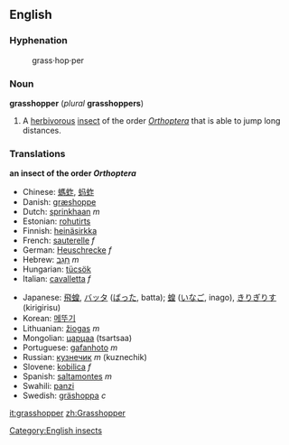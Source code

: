 ==English==
===Hyphenation===
:grass&middot;hop&middot;per

{{wikipedia}}
===Noun===
'''grasshopper''' (''plural'' '''grasshoppers''')
# A [[herbivorous]] [[insect]] of the order ''[[Orthoptera]]'' that is able to jump long distances.

===Translations===
'''an insect of the order ''Orthoptera'''''
{{top}}
*Chinese: [[螞蚱]], [[蚂蚱]]
*Danish: [[græshoppe]]
*Dutch: [[sprinkhaan]] ''m''
*Estonian: [[rohutirts]]
*Finnish: [[heinäsirkka]]
*French: [[sauterelle]] ''f''
*German: [[Heuschrecke]] ''f''
*Hebrew: [[חגב|חָגָב]] ''m''
*Hungarian: [[tücsök]]
*Italian: [[cavalletta]] ''f''
{{mid}}
*Japanese: [[飛蝗]], [[バッタ]] ([[ばった]], batta); [[蝗]] ([[いなご]], inago), [[きりぎりす]] (kirigirisu)
*Korean: [[메뚜기]]
*Lithuanian: [[žiogas]] ''m''
*Mongolian: [[царцаа]] (tsartsaa)
*Portuguese: [[gafanhoto]] ''m''
*Russian: [[кузнечик]] ''m'' (kuznechik)
*Slovene: [[kobilica]] ''f''
*Spanish: [[saltamontes]] ''m''
*Swahili: [[panzi]]
*Swedish: [[gräshoppa]] ''c''
{{bottom}}

[[Category:English insects]]

[[it:grasshopper]]
[[zh:Grasshopper]]
